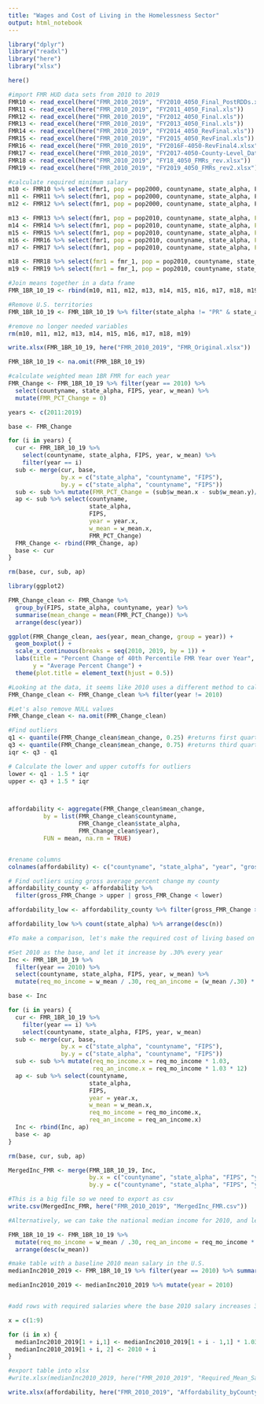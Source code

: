 ```yaml
---
title: "Wages and Cost of Living in the Homelessness Sector"
output: html_notebook
---
```


```r
library("dplyr")
library("readxl")
library("here")
library("xlsx")

here()
```


```r
#import FMR HUD data sets from 2010 to 2019
FMR10 <- read_excel(here("FMR_2010_2019", "FY2010_4050_Final_PostRDDs.xls"))
FMR11 <- read_excel(here("FMR_2010_2019", "FY2011_4050_Final.xls"))
FMR12 <- read_excel(here("FMR_2010_2019", "FY2012_4050_Final.xls"))
FMR13 <- read_excel(here("FMR_2010_2019", "FY2013_4050_Final.xls"))
FMR14 <- read_excel(here("FMR_2010_2019", "FY2014_4050_RevFinal.xls"))
FMR15 <- read_excel(here("FMR_2010_2019", "FY2015_4050_RevFinal.xls"))
FMR16 <- read_excel(here("FMR_2010_2019", "FY2016F-4050-RevFinal4.xlsx"))
FMR17 <- read_excel(here("FMR_2010_2019", "FY2017-4050-County-Level_Data.xlsx"))
FMR18 <- read_excel(here("FMR_2010_2019", "FY18_4050_FMRs_rev.xlsx"))
FMR19 <- read_excel(here("FMR_2010_2019", "FY2019_4050_FMRs_rev2.xlsx"))
```


```r
#calculate required minimum salary
m10 <- FMR10 %>% select(fmr1, pop = pop2000, countyname, state_alpha, FIPS) %>% mutate(year = 2010, w_mean = (fmr1 * pop)/pop)
m11 <- FMR11 %>% select(fmr1, pop = pop2000, countyname, state_alpha, FIPS) %>% mutate(year = 2011, w_mean = (fmr1 * pop)/pop)
m12 <- FMR12 %>% select(fmr1, pop = pop2000, countyname, state_alpha, FIPS) %>% mutate(year = 2012, w_mean = (fmr1 * pop)/pop)

m13 <- FMR13 %>% select(fmr1, pop = pop2010, countyname, state_alpha, FIPS = fips2010 ) %>% mutate(year = 2013, w_mean = (fmr1 * pop)/pop)
m14 <- FMR14 %>% select(fmr1, pop = pop2010, countyname, state_alpha, FIPS = fips2010 ) %>% mutate(year = 2014, w_mean = (fmr1 * pop)/pop)
m15 <- FMR15 %>% select(fmr1, pop = pop2010, countyname, state_alpha, FIPS = fips2010 ) %>% mutate(year = 2015, w_mean = (fmr1 * pop)/pop)
m16 <- FMR16 %>% select(fmr1, pop = pop2010, countyname, state_alpha, FIPS = fips2010 ) %>% mutate(year = 2016, w_mean = (fmr1 * pop)/pop)
m17 <- FMR17 %>% select(fmr1, pop = pop2010, countyname, state_alpha, FIPS = fips2010 ) %>% mutate(year = 2017, w_mean = (fmr1 * pop)/pop)

m18 <- FMR18 %>% select(fmr1 = fmr_1, pop = pop2010, countyname, state_alpha, FIPS = fips2010 ) %>% mutate(year = 2018, w_mean = (fmr1 * pop)/pop)
m19 <- FMR19 %>% select(fmr1 = fmr_1, pop = pop2010, countyname, state_alpha, FIPS = fips2010 ) %>% mutate(year = 2019, w_mean = (fmr1 * pop)/pop)

#Join means together in a data frame
FMR_1BR_10_19 <- rbind(m10, m11, m12, m13, m14, m15, m16, m17, m18, m19) 

#Remove U.S. territories
FMR_1BR_10_19 <- FMR_1BR_10_19 %>% filter(state_alpha != "PR" & state_alpha != "SA" & state_alpha != "GU")

#remove no longer needed variables
rm(m10, m11, m12, m13, m14, m15, m16, m17, m18, m19)

write.xlsx(FMR_1BR_10_19, here("FMR_2010_2019", "FMR_Original.xlsx"))

FMR_1BR_10_19 <- na.omit(FMR_1BR_10_19)
```

```r
#calculate weighted mean 1BR FMR for each year 
FMR_Change <- FMR_1BR_10_19 %>% filter(year == 2010) %>% 
  select(countyname, state_alpha, FIPS, year, w_mean) %>% 
  mutate(FMR_PCT_Change = 0)

years <- c(2011:2019)

base <- FMR_Change

for (i in years) {
  cur <- FMR_1BR_10_19 %>% 
    select(countyname, state_alpha, FIPS, year, w_mean) %>%
    filter(year == i)
  sub <- merge(cur, base, 
               by.x = c("state_alpha", "countyname", "FIPS"), 
               by.y = c("state_alpha", "countyname", "FIPS"))
  sub <- sub %>% mutate(FMR_PCT_Change = (sub$w_mean.x - sub$w_mean.y)/w_mean.y)
  ap <- sub %>% select(countyname, 
                       state_alpha, 
                       FIPS, 
                       year = year.x, 
                       w_mean = w_mean.x, 
                       FMR_PCT_Change)
  FMR_Change <- rbind(FMR_Change, ap)
  base <- cur
}

rm(base, cur, sub, ap)
```

```r
library(ggplot2)

FMR_Change_clean <- FMR_Change %>% 
  group_by(FIPS, state_alpha, countyname, year) %>% 
  summarise(mean_change = mean(FMR_PCT_Change)) %>% 
  arrange(desc(year))

ggplot(FMR_Change_clean, aes(year, mean_change, group = year)) +
  geom_boxplot() +
  scale_x_continuous(breaks = seq(2010, 2019, by = 1)) +
  labs(title = "Percent Change of 40th Percentile FMR Year over Year",
       y = "Average Percent Change") +
  theme(plot.title = element_text(hjust = 0.5))
```


```r
#Looking at the data, it seems like 2010 uses a different method to calculate change in FMR so let's remove it before we export the data.
FMR_Change_clean <- FMR_Change_clean %>% filter(year != 2010)

#Let's also remove NULL values
FMR_Change_clean <- na.omit(FMR_Change_clean)
```


```r
#Find outliers
q1 <- quantile(FMR_Change_clean$mean_change, 0.25) #returns first quartile
q3 <- quantile(FMR_Change_clean$mean_change, 0.75) #returns third quartile
iqr <- q3 - q1

# Calculate the lower and upper cutoffs for outliers
lower <- q1 - 1.5 * iqr
upper <- q3 + 1.5 * iqr



affordability <- aggregate(FMR_Change_clean$mean_change, 
          by = list(FMR_Change_clean$countyname, 
                    FMR_Change_clean$state_alpha, 
                    FMR_Change_clean$year), 
          FUN = mean, na.rm = TRUE)


#rename columns
colnames(affordability) <- c("countyname", "state_alpha", "year", "gross_FMR_Change")

# Find outliers using gross average percent change my county
affordability_county <- affordability %>%
  filter(gross_FMR_Change > upper | gross_FMR_Change < lower)

affordability_low <- affordability_county %>% filter(gross_FMR_Change > 0)

affordability_low %>% count(state_alpha) %>% arrange(desc(n))
```




```r
#To make a comparison, let's make the required cost of living based on the the pre-requisite that rent should be 30% of a person's salary

#Set 2010 as the base, and let it increase by .30% every year 
Inc <- FMR_1BR_10_19 %>% 
  filter(year == 2010) %>% 
  select(countyname, state_alpha, FIPS, year, w_mean) %>% 
  mutate(req_mo_income = w_mean / .30, req_an_income = (w_mean /.30) * 12)

base <- Inc

for (i in years) {
  cur <- FMR_1BR_10_19 %>% 
    filter(year == i) %>% 
    select(countyname, state_alpha, FIPS, year, w_mean)
  sub <- merge(cur, base, 
               by.x = c("state_alpha", "countyname", "FIPS"), 
               by.y = c("state_alpha", "countyname", "FIPS"))
  sub <- sub %>% mutate(req_mo_income.x = req_mo_income * 1.03,
                        req_an_income.x = req_mo_income * 1.03 * 12)
  ap <- sub %>% select(countyname, 
                       state_alpha, 
                       FIPS, 
                       year = year.x, 
                       w_mean = w_mean.x,
                       req_mo_income = req_mo_income.x,
                       req_an_income = req_an_income.x)
  Inc <- rbind(Inc, ap)
  base <- ap
}

rm(base, cur, sub, ap)

MergedInc_FMR <- merge(FMR_1BR_10_19, Inc, 
                       by.x = c("countyname", "state_alpha", "FIPS", "year", "w_mean"),
                       by.y = c("countyname", "state_alpha", "FIPS", "year", "w_mean"))

#This is a big file so we need to export as csv
write.csv(MergedInc_FMR, here("FMR_2010_2019", "MergedInc_FMR.csv"))
```


```r
#Alternatively, we can take the national median income for 2010, and let it increase by 3% every yeat to se if catches up with rental increases

FMR_1BR_10_19 <- FMR_1BR_10_19 %>% 
  mutate(req_mo_income = w_mean / .30, req_an_income = req_mo_income * 12) %>% 
  arrange(desc(w_mean))

#make table with a baseline 2010 mean salary in the U.S.
medianInc2010_2019 <- FMR_1BR_10_19 %>% filter(year == 2010) %>% summarise(med_inc = mean(req_an_income, na.rm = T))

medianInc2010_2019 <- medianInc2010_2019 %>% mutate(year = 2010)


#add rows with required salaries where the base 2010 salary increases 3% every year from 2010 to 2019

x = c(1:9)

for (i in x) {
  medianInc2010_2019[1 + i,1] <- medianInc2010_2019[1 + i - 1,1] * 1.03
  medianInc2010_2019[1 + i, 2] <- 2010 + i
}

```

```r


#export table into xlsx
#write.xlsx(medianInc2010_2019, here("FMR_2010_2019", "Required_Mean_Salary.xlsx"))

write.xlsx(affordability, here("FMR_2010_2019", "Affordability_byCounty.xlsx"))
```


